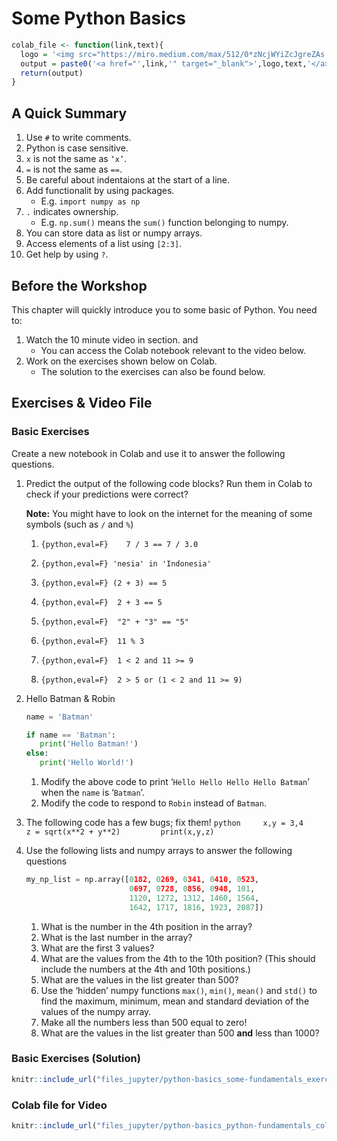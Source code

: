 # Some Python Basics

```r
colab_file <- function(link,text){
  logo = '<img src="https://miro.medium.com/max/512/0*zNcjWYiZcJgreZAs.png" width="25px">'
  output = paste0('<a href="',link,'" target="_blank">',logo,text,'</a>')
  return(output)
}

```

## A Quick Summary {.unnumbered}

<!-- .rmdnote, .rmdcaution, .rmdimportant, .rmdtip, and .rmdwarning -->

::: {.rmdwarning}

1.  Use `#` to write comments.
2.  Python is case sensitive.
3.  `x`  is not the same as `‘x’`.
4.  `=` is not the same as `==`.
5.  Be careful about indentaions at the start of a line.
6.  Add functionalit by using packages.
    -   E.g. `import numpy as np`
7.  `.` indicates ownership.
    -   E.g. `np.sum()` means the `sum()` function belonging to numpy.
8.  You can store data as list or numpy arrays.
9.  Access elements of a list using `[2:3]`.
10. Get help by using `?`.

:::

## Before the Workshop

This chapter will quickly introduce you to some basic of Python.
You need to:

1. Watch the 10 minute video in section. and
    - You can access the Colab notebook relevant to the video below.
1. Work on the exercises shown below on Colab.
    - The solution to the exercises can also be found below.


## Exercises & Video File {.panelset}

### Basic Exercises {.unnumbered}

Create a new notebook in Colab and use it to answer the following questions.

1. Predict the output of the following code blocks?
   Run them in Colab to check if your predictions were correct?

   **Note:** You might have to look on the internet for the meaning of some symbols (such as `/` and `%`)
   1. ```{python,eval=F}
      7 / 3 == 7 / 3.0
      ```

   2. ```{python,eval=F}
   'nesia' in 'Indonesia'
   ```
   3. ```{python,eval=F}
   (2 + 3) == 5
   ```

   5. ```{python,eval=F}
    2 + 3 == 5
    ```

    6. ```{python,eval=F}
    "2" + "3" == "5"
    ```

    3. ```{python,eval=F}
    11 % 3
    ```

    4. ```{python,eval=F}
    1 < 2 and 11 >= 9
    ```

    4. ```{python,eval=F}
    2 > 5 or (1 < 2 and 11 >= 9)
    ```

2. Hello Batman & Robin
   ```python
   name = 'Batman'

   if name == 'Batman':
      print('Hello Batman!')
   else:
      print('Hello World!')
   ```
   1. Modify the above code to print '`Hello Hello Hello Hello Batman`' when the `name` is '`Batman`'.
   2. Modify the code to respond to `Robin` instead of `Batman`.
3. The following code has a few bugs; fix them!
    ```python
    x,y = 3,4
    	z = sqrt(x**2 + y**2)
        print(x,y,z)
    ```

4. Use the following lists and numpy arrays to answer the following questions

     ```python
     my_np_list = np.array([0182, 0269, 0341, 0410, 0523,
                            0697, 0728, 0856, 0948, 101,
                            1120, 1272, 1312, 1460, 1564,
                            1642, 1717, 1816, 1923, 2087])               
     ```

   1. What is the number in the 4th position in the array?
   2. What is the last number in the array?
   3. What are the first 3 values?
   4. What are the values from the 4th to the 10th position? (This should include the numbers at the 4th and 10th positions.)
   5. What are the values in the list greater than 500?
   7. Use the 'hidden' numpy functions `max()`, `min()`, `mean()` and `std()` to find the maximum, minimum, mean and standard deviation of the values of the numpy array.
   8. Make all the numbers less than 500 equal to zero!
   6. What are the values in the list greater than 500 **and** less than 1000?

### Basic Exercises (Solution) {.unnumbered}

```r
knitr::include_url("files_jupyter/python-basics_some-fundamentals_exercises-solutions_colab.html",height="6000px")
```

### Colab file for Video {.unnumbered}

```r
knitr::include_url("files_jupyter/python-basics_python-fundamentals_colab.html",height="6000px")
```
